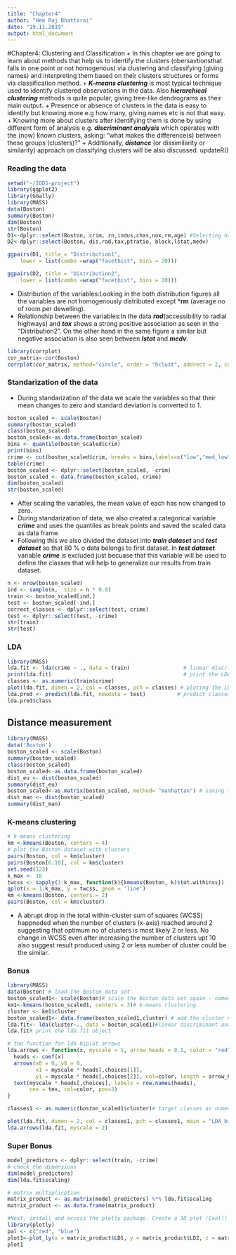 ```yaml
---
title: "Chapter4"
author: "Hem Raj Bhattarai"
date: "19.11.2019"
output: html_document
---
```


#Chapter4: Clustering and Classification
 + In this chapter we are going to learn about methods that help us to identify the clusters (obersavtionsthat falls in one point or not homogenous) via clustering and classifying (giving names) and interpreting them based on their clusters structures or forms via classification method. 
+ ***K-means clustering*** is most typical technique used to identify clustered observations in the data. Also ***hierarchical clustering*** methods is quite popular, giving tree-like dendrograms as their main output.
+ Presence or absence of clusters in the data is easy to identify but knowing more e.g how many, giving names etc is not that easy.
+ Knowing more about clusters after identifying them is done by using different form of analysis e.g. ***discriminant analysis*** which operates with the (now) known clusters, asking: "what makes the difference(s) between these groups (clusters)?"
+ Additionally, ***distance*** (or dissimilarity or similarity) approach on classifying clusters will be also discussed.
updateR()

### Reading the data
```r
setwd("~/IODS-project")
library(ggplot2)
library(GGally)
library(MASS)
data(Boston)
summary(Boston)
dim(Boston)
str(Boston)
D1<-dplyr::select(Boston, crim, zn,indus,chas,nox,rm,age) #Selecting half of the data and making a subset.
D2<-dplyr::select(Boston, dis,rad,tax,ptratio, black,lstat,medv)

ggpairs(D1, title = "Distribution1",
    lower = list(combo =wrap("facethist", bins = 20)))

ggpairs(D2, title = "Distribution2",
    lower = list(combo =wrap("facethist", bins = 20))) 

```

+ Distribution of the variables:Looking in the both distribution figures all the variables are not homogenously distributed except ***rm** (average no of room per dewelling).
+ Relationship between the variables:In the data ***rad***(accessibility to radial highways) and ***tax*** shows a strong positive association as seen in the "Distribution2". On the other hand in the same figure a similar but negative association is also seen between ***Istat*** and ***medv***.

```r
library(corrplot)
cor_matrix<-cor(Boston) 
corrplot(cor_matrix, method="circle", order = "hclust", addrect = 2, col = terrain.colors(100), cl.ratio = 0.2, cl.align = "r")
```

### Standarization of the data
 + During standarization of the data we scale the variables so that their mean changes to zero and standard deviation is converted to 1.
```r
boston_scaled <- scale(Boston)
summary(boston_scaled)
class(boston_scaled)
boston_scaled<-as.data.frame(boston_scaled)
bins <- quantile(boston_scaled$crim)
print(bins)
crime <- cut(boston_scaled$crim, breaks = bins,labels=c("low","med_low","med_high", "high"), include.lowest = TRUE)
table(crime)
boston_scaled <- dplyr::select(boston_scaled, -crim)
boston_scaled <- data.frame(boston_scaled, crime)
dim(boston_scaled)
str(boston_scaled)
```
 + After scaling the variables, the mean value of each has now changed to zero. 
 + During standarization of data, we also created a categorical variable ***crime*** and uses the quantiles as break points and saved the scaled data as data frame.
 + Following this we also divided the dataset into ***train dataset*** and ***test dataset*** so that 80 % o data belongs to first dataset. In ***test dataset*** variable ***crime*** is excluded just becuase that this variable will be used to define the classes that will help to generalize our results from train dataset.
```r
n <- nrow(boston_scaled)
ind <- sample(n,  size = n * 0.8)
train <- boston_scaled[ind,]
test <- boston_scaled[-ind,]
correct_classes <- dplyr::select(test, crime)
test <- dplyr::select(test, -crime)
str(train)
str(test)
```

### LDA

```r
library(MASS)
lda.fit <- lda(crime ~ ., data = train)                 # linear discriminant analysis
print(lda.fit)                                          # print the LDA fit  
classes <- as.numeric(train$crime)
plot(lda.fit, dimen = 2, col = classes, pch = classes) # ploting the LDA fit to have a firstlook
lda.pred <- predict(lda.fit, newdata = test)          # predict classes with test data
lda.pred$class
```

## Distance measurement
```r
library(MASS)
data('Boston')
boston_scaled <- scale(Boston)
summary(boston_scaled)
class(boston_scaled)
boston_scaled<-as.data.frame(boston_scaled)
dist_eu <- dist(boston_scaled)
summary(dist_eu)
boston_scaled<-as.matrix(boston_scaled, method= "manhattan") # saving the scaled data under manhattan matrix.
dist_man <- dist(boston_scaled)
summary(dist_man)
```

### K-means clustering
```r
# k-means clustering
km <-kmeans(Boston, centers = 4)
# plot the Boston dataset with clusters
pairs(Boston, col = km$cluster)
pairs(Boston[6:10], col = km$cluster)
set.seed(123)
k_max <- 10
twcss <- sapply(1:k_max, function(k){kmeans(Boston, k)$tot.withinss})
qplot(x = 1:k_max, y = twcss, geom = 'line')
km <-kmeans(Boston, centers = 2)
pairs(Boston, col = km$cluster)
```
+ A abrupt drop in  the total within-cluster sum of squares (WCSS) happneded when the number of clusters (x-axis) reached around 2 suggesting that optimum no of clusters is most likely 2 or less. No change in WCSS even after increasing the number of clusters upt 10 also suggest result produced using 2 or less number of cluster could be the similar.

### Bonus
```r
library(MASS)
data(Boston) # load the Boston data set
boston_scaled1<- scale(Boston)# scale the Boston data set again - named boston_scaled1
km1<-kmeans(boston_scaled1, centers = 3)# k-means clustering
cluster <- km1$cluster
boston_scaled1<- data.frame(boston_scaled1,cluster) # add the cluster number to the df
lda.fit<- lda(cluster~., data = boston_scaled1)#linear discriminant analysis of clusters vs. all other variables
lda.fit# print the lda.fit object

# the function for lda biplot arrows
lda.arrows <- function(x, myscale = 1, arrow_heads = 0.1, color = "red", tex = 0.75, choices = c(1,2)){
  heads <- coef(x)
  arrows(x0 = 0, y0 = 0, 
         x1 = myscale * heads[,choices[1]], 
         y1 = myscale * heads[,choices[2]], col=color, length = arrow_heads)
  text(myscale * heads[,choices], labels = row.names(heads), 
       cex = tex, col=color, pos=3)
}

classes1 <- as.numeric(boston_scaled1$cluster)# target classes as numeric

plot(lda.fit, dimen = 2, col = classes1, pch = classes1, main = "LDA biplot using three clusters 1, 2 and 3")# plot the lda results
lda.arrows(lda.fit, myscale = 2)
```


### Super Bonus
```r
model_predictors <- dplyr::select(train, -crime)
# check the dimensions
dim(model_predictors)
dim(lda.fit$scaling)

# matrix multiplication
matrix_product <- as.matrix(model_predictors) %*% lda.fit$scaling
matrix_product <- as.data.frame(matrix_product)

#Next, install and access the plotly package. Create a 3D plot (Cool!) of the columns of the matrix product by typing the code below.
library(plotly)
pal <- c("red", "blue")
plot1<-plot_ly(x = matrix_product$LD1, y = matrix_product$LD2, z = matrix_product$LD3, type= 'scatter3d', mode='markers')
plot1



```


